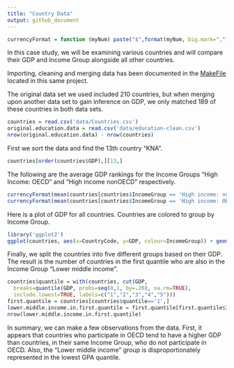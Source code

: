 ```yaml
---
title: "Country Data"
output: github_document
---
```


```r
currencyFormat = function (myNum) paste("$",format(myNum, big.mark=","),sep="")
```

In this case study, we will be examining various countries and will compare their GDP and Income Group alongside all other countries.

Importing, cleaning and merging data has been documented in the [MakeFile](MakeFile.Rmd) located in this same project.

The original data set we used included 210 countries, but when merging upon another data set to gain inference on GDP, we only matched 189 of these countries in both data sets.

```r
countries = read.csv('data/Countries.csv')
original.education.data = read.csv('data/education-clean.csv')
nrow(original.education.data) - nrow(countries)
```

First we sort the data and find the 13th country "KNA".

```r
countries[order(countries$GDP),][13,]
```

The following are the average GDP rankings for the Income Groups "High Income: OECD" and "High income nonOECD" respectively.

```r
currencyFormat(mean(countries[countries$IncomeGroup == 'High income: nonOECD',]$GDP))
currencyFormat(mean(countries[countries$IncomeGroup == 'High income: OECD',]$GDP))
```

Here is a plot of GDP for all countries. Countries are colored to group by Income Group.

```r
library('ggplot2')
ggplot(countries, aes(x=CountryCode, y=GDP, colour=IncomeGroup)) + geom_point() + scale_fill_manual(values=c('#CC6666', '#9999CC', '#66CC99', '#3c0', 'c65', '3c9'))
```

Finally, we split the countries into five different groups based on their GDP. The result is the number of countries in the first quantile who are also in the Income Group "Lower middle income".


```r
countries$quantile = with(countries, cut(GDP,
  breaks=quantile(GDP, probs=seq(0,1, by=.20), na.rm=TRUE),
  include.lowest=TRUE, labels=c("1","2","3","4","5")))
first.quantile = countries[countries$quantile=='1',]
lower.middle.income.in.first.quantile = first.quantile[first.quantile$IncomeGroup == 'Lower middle income',]
nrow(lower.middle.income.in.first.quantile)
```

In summary, we can make a few observations from the data. First, it appears that countries who participate in OECD tend to have a higher GDP than countries, in their same Income Group, who do not participate in OECD. Also, the "Lower middle income" group is disproportionately represented in the lowest GPA quantile.
